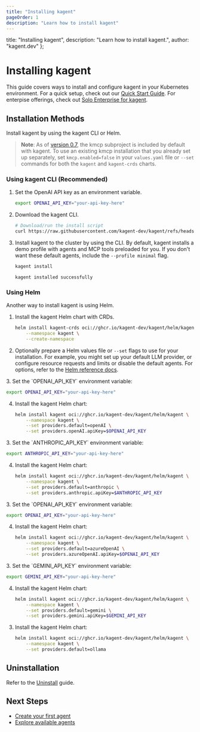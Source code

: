 ```yaml
---
title: "Installing kagent"
pageOrder: 1
description: "Learn how to install kagent"
---
```


  title: "Installing kagent",
  description: "Learn how to install kagent.",
  author: "kagent.dev"
};

# Installing kagent

This guide covers ways to install and configure kagent in your Kubernetes environment. For a quick setup, check out our [Quick Start Guide](/docs/kagent/getting-started/quickstart). For enterpise offerings, check out [Solo Enterprise for kagent](/docs/kagent/introduction/what-is-kagent/#enterprise-distributions).

## Installation Methods

Install kagent by using the kagent CLI or Helm.

> **Note**: As of [version 0.7](/docs/kagent/resources/release-notes#kmcp-installed-by-default), the kmcp subproject is included by default with kagent. To use an existing kmcp installation that you already set up separately, set `kmcp.enabled=false` in your `values.yaml` file or `--set` commands for both the `kagent` and `kagent-crds` charts.

### Using kagent CLI (Recommended)

1. Set the OpenAI API key as an environment variable.

   ```bash
   export OPENAI_API_KEY="your-api-key-here"
   ```

2. Download the kagent CLI.

   ```bash
   # Download/run the install script
   curl https://raw.githubusercontent.com/kagent-dev/kagent/refs/heads/main/scripts/get-kagent | bash
   ```

3. Install kagent to the cluster by using the CLI. By default, kagent installs a demo profile with agents and MCP tools preloaded for you. If you don't want these default agents, include the `--profile minimal` flag.

   ```bash
   kagent install
   ```
   
   ```console
   kagent installed successfully
   ```

### Using Helm

Another way to install kagent is using Helm.


1. Install the kagent Helm chart with CRDs.

   ```bash
   helm install kagent-crds oci://ghcr.io/kagent-dev/kagent/helm/kagent-crds \
       --namespace kagent \
       --create-namespace
   ```

2. Optionally prepare a Helm values file or `--set` flags to use for your installation. For example, you might set up your default LLM provider, or configure resource requests and limits or disable the default agents. For options, refer to the [Helm reference docs](/docs/kagent/resources/helm).

<LLMProviderTabs/>

<div id="openai-tab">
3. Set the `OPENAI_API_KEY` environment variable:

   ```bash
   export OPENAI_API_KEY="your-api-key-here"
   ```

4. Install the kagent Helm chart:

   ```bash
   helm install kagent oci://ghcr.io/kagent-dev/kagent/helm/kagent \
       --namespace kagent \
       --set providers.default=openAI \
       --set providers.openAI.apiKey=$OPENAI_API_KEY
   ```
</div>

<div id="anthropic-tab">
3. Set the `ANTHROPIC_API_KEY` environment variable:

   ```bash
   export ANTHROPIC_API_KEY="your-api-key-here"
   ```

4. Install the kagent Helm chart:

   ```bash
   helm install kagent oci://ghcr.io/kagent-dev/kagent/helm/kagent \
       --namespace kagent \
       --set providers.default=anthropic \
       --set providers.anthropic.apiKey=$ANTHROPIC_API_KEY
   ```
</div>

<div id="azure-tab">
3. Set the `OPENAI_API_KEY` environment variable:

   ```bash
   export OPENAI_API_KEY="your-api-key-here"
   ```

4. Install the kagent Helm chart:

   ```bash
   helm install kagent oci://ghcr.io/kagent-dev/kagent/helm/kagent \
       --namespace kagent \
       --set providers.default=azureOpenAI \
       --set providers.azureOpenAI.apiKey=$OPENAI_API_KEY
   ```

</div>

<div id="gemini-tab">
3. Set the `GEMINI_API_KEY` environment variable:

   ```bash
   export GEMINI_API_KEY="your-api-key-here"
   ```

4. Install the kagent Helm chart:

   ```bash
   helm install kagent oci://ghcr.io/kagent-dev/kagent/helm/kagent \
       --namespace kagent \
       --set providers.default=gemini \
       --set providers.gemini.apiKey=$GEMINI_API_KEY
   ```
</div>

<div id="ollama-tab">

3. Install the kagent Helm chart:

   ```bash
   helm install kagent oci://ghcr.io/kagent-dev/kagent/helm/kagent \
       --namespace kagent \
       --set providers.default=ollama
   ```
</div>

## Uninstallation

Refer to the [Uninstall](/docs/kagent/operations/uninstall) guide.

## Next Steps

- [Create your first agent](/docs/kagent/getting-started/first-agent)
- [Explore available agents](/agents)
